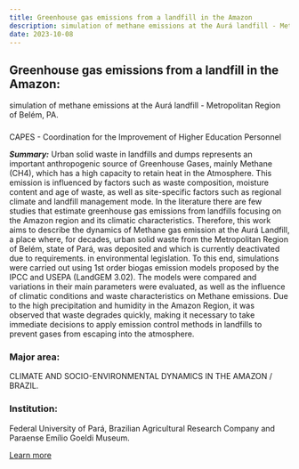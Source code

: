 ```yaml
---
title: Greenhouse gas emissions from a landfill in the Amazon
description: simulation of methane emissions at the Aurá landfill - Metropolitan Region of Belém, PA..
date: 2023-10-08
---
```


## Greenhouse gas emissions from a landfill in the Amazon: 
simulation of methane emissions at the Aurá landfill - Metropolitan Region of Belém, PA.
### 
CAPES - Coordination for the Improvement of Higher Education Personnel

**_Summary:_** 	Urban solid waste in landfills and dumps represents an important anthropogenic source of Greenhouse Gases, mainly Methane (CH4), which has a high capacity to retain heat in the Atmosphere. This emission is influenced by factors such as waste composition, moisture content and age of waste, as well as site-specific factors such as regional climate and landfill management mode. In the literature there are few studies that estimate greenhouse gas emissions from landfills focusing on the Amazon region and its climatic characteristics. Therefore, this work aims to describe the dynamics of Methane gas emission at the Aurá Landfill, a place where, for decades, urban solid waste from the Metropolitan Region of Belém, state of Pará, was deposited and which is currently deactivated due to requirements. in environmental legislation. To this end, simulations were carried out using 1st order biogas emission models proposed by the IPCC and USEPA (LandGEM 3.02). The models were compared and variations in their main parameters were evaluated, as well as the influence of climatic conditions and waste characteristics on Methane emissions. Due to the high precipitation and humidity in the Amazon Region, it was observed that waste degrades quickly, making it necessary to take immediate decisions to apply emission control methods in landfills to prevent gases from escaping into the atmosphere.

### Major area:
CLIMATE AND SOCIO-ENVIRONMENTAL DYNAMICS IN THE AMAZON / BRAZIL.
### Institution:
Federal University of Pará, Brazilian Agricultural Research Company and Paraense Emílio Goeldi Museum.

[Learn more](https://repositorio.ufpa.br/jspui/handle/2011/11040)
